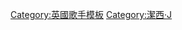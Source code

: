 {{Navbox Musical artist
| name  = 潔西 J
| title = [[潔西·J]]
| bodyclass = hlist
| state = {{{state|autocollapse}}}
| background = solo_singer

| above = 
* [[潔西·J音樂作品列表]]
* [[:en:List of awards and nominations received by Jessie J|獎項與提名]]
* [[:en:List of Jessie J concert tours|演唱會]]

|group1 = [[:Category:潔西 J音樂專輯|錄音室專輯]]
|list1  =
*[[你是誰 (潔西 J專輯)|你是誰]]
*[[存在 (潔西 J專輯)|存在]]
*[[甜言蜜語 (婕茜·J專輯)|甜言蜜語]]
*[[:en:R.O.S.E. (Jessie J album)|R.O.S.E]]
*{{tsl|en|This Christmas Day (album)|This Christmas Day}}

| group2 = 單曲
| list2 = 
* "{{tsl|en|Do It like a Dude|Do It like a Dude}}"
* "{{tsl|en|Price Tag|Price Tag}}"
* "{{tsl|en|Nobody's Perfect (Jessie J song)|Nobody's Perfect}}"
* "{{tsl|en|Who's Laughing Now (song)|Who's Laughing Now}}"
* "{{tsl|en|Domino (Jessie J song)|Domino}}"
* "{{tsl|en|Who You Are (Jessie J song)|Who You Are}}"
* "{{tsl|en|Laserlight (song)|Laserlight}}"
* "{{tsl|en|Wild (Jessie J song)|Wild}}"
* "{{tsl|en|It's My Party (Jessie J song)|It's My Party}}"
* "[[:en:Thunder (Jessie J song)|Thunder]]"
* "[[砰砰 | Bang Bang]]"
* "{{tsl|en|Burnin' Up (Jessie J song)|Burnin' Up}}"
* "[[:en:Masterpiece (Jessie J song)|Masterpiece]]"
* "{{tsl|en|Flashlight (Jessie J song)|Flashlight}}"
* "{{tsl|en|Real Deal (song)|Real Deal}}"
* "{{tsl|en|Think About That|Think About That}}"

|group3 = 合作單曲
|list3  = 
* "[[:en:Up (James Morrison song)|Up]]"
* "[[:en:Remember Me (Daley song)|Remember Me]]"
* "{{tsl|en|Calling All Hearts (song)|Calling All Hearts}}"

|group4 = 其他歌曲
|list4  = 
* "{{tsl|en|Casualty of Love|Casualty of Love}}"
* "{{tsl|en|Mamma Knows Best|Mamma Knows Best}}"
* "{{tsl|en|Repeat (song)|Repeat}}"
* "{{tsl|en|My Shadow (song)|My Shadow}}"
* "{{tsl|en|Silver Lining (Crazy 'Bout You)|Silver Lining}}"
* "{{tsl|en|Sexy Lady (Jessie J song)|Sexy Lady}}"

|group5 = 演唱會
|list5  = 
*[[:en:Fan Appreciation Tour|Fan Appreciation Tour]] <small>([[克里斯小子]])(2008)</small>
*[[:en:Tangled Up Tour|Tangled Up Tour]] <small>([[嗆女生合唱團]])(2009) </small>
* {{tsl|en|Stand Up Tour|Stand Up Tour}} (2011)
* {{tsl|en|Heartbeat Tour|Heartbeat Tour}} (2011–12)
* {{tsl|en|Alive Tour|Alive Tour}} (2013)
* {{tsl|en|The Jingle Ball Tour|The Jingle Ball Tour}} <small>(特別嘉賓)(2014/12)</small>
* Sweet Talker Tour (2015)
* {{tsl|en|R.O.S.E tour 2017|R.O.S.E Tour 2017}} (2017–2018)

| group6 = 關連項目
| list6 =
* [[:en:Lava Records|Lava Records]]
*[[Republic Records]]
*{{tsl|en|Gut Records|Gut Recordss}}
* [[小島唱片]]
* "[[:en:Party in the U.S.A.|Party in the U.S.A.]]"
* ''[[:en:The Voice UK|The Voice UK]]'' ([[:en:The Voice UK (series 1)|1]]
* [[:en:The Voice UK (series 2)|2]])
*[[歌喉讚2]]
*''[[:en:The Voice Australia|The Voice Australia]] ''([[:en:The Voice (Australia season 4)|4]]
*[[:en:The Voice (Australia season 5)|5]])
* [[歌手2018]]

}}<noinclude>
{{collapsible option}}
{{DEFAULTSORT:J, 潔西}}
[[Category:英國歌手模板]]
[[Category:潔西·J]]
</noinclude>